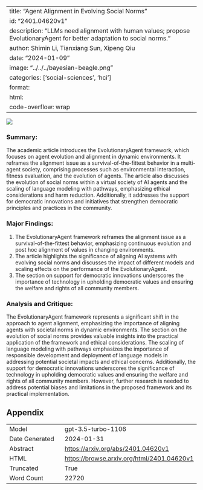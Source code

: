 
---
title: "Agent Alignment in Evolving Social Norms"
id: "2401.04620v1"
description: "LLMs need alignment with human values; propose EvolutionaryAgent for better adaptation to social norms."
author: Shimin Li, Tianxiang Sun, Xipeng Qiu
date: "2024-01-09"
image: "../../../bayesian-beagle.png"
categories: ['social-sciences', 'hci']
format:
  html:
    code-overflow: wrap
---

![](None)

### Summary:

The academic article introduces the EvolutionaryAgent framework, which focuses on agent evolution and alignment in dynamic environments. It reframes the alignment issue as a survival-of-the-fittest behavior in a multi-agent society, comprising processes such as environmental interaction, fitness evaluation, and the evolution of agents. The article also discusses the evolution of social norms within a virtual society of AI agents and the scaling of language modeling with pathways, emphasizing ethical considerations and harm reduction. Additionally, it addresses the support for democratic innovations and initiatives that strengthen democratic principles and practices in the community.

### Major Findings:
1. The EvolutionaryAgent framework reframes the alignment issue as a survival-of-the-fittest behavior, emphasizing continuous evolution and post hoc alignment of values in changing environments.
2. The article highlights the significance of aligning AI systems with evolving social norms and discusses the impact of different models and scaling effects on the performance of the EvolutionaryAgent.
3. The section on support for democratic innovations underscores the importance of technology in upholding democratic values and ensuring the welfare and rights of all community members.

### Analysis and Critique:
The EvolutionaryAgent framework represents a significant shift in the approach to agent alignment, emphasizing the importance of aligning agents with societal norms in dynamic environments. The section on the evolution of social norms provides valuable insights into the practical application of the framework and ethical considerations. The scaling of language modeling with pathways emphasizes the importance of responsible development and deployment of language models in addressing potential societal impacts and ethical concerns. Additionally, the support for democratic innovations underscores the significance of technology in upholding democratic values and ensuring the welfare and rights of all community members. However, further research is needed to address potential biases and limitations in the proposed framework and its practical implementation.

## Appendix

|          |          |
|----------|----------|
| Model     | gpt-3.5-turbo-1106       |
| Date Generated     | 2024-01-31       |
| Abstract | [https://arxiv.org/abs/2401.04620v1](https://arxiv.org/abs/2401.04620v1)        |
| HTML     | [https://browse.arxiv.org/html/2401.04620v1](https://browse.arxiv.org/html/2401.04620v1)       |
| Truncated       | True       |
| Word Count       | 22720       |